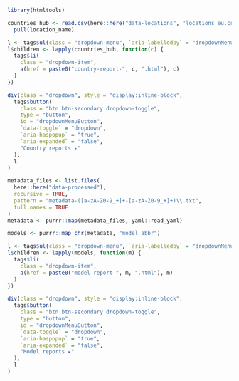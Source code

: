 ```r
library(htmltools)

countries_hub <- read.csv(here::here("data-locations", "locations_eu.csv")) %>%
  pull(location_name)

l <- tags$ul(class = "dropdown-menu", `aria-labelledby` = "dropdownMenuButton")
l$children <- lapply(countries_hub, function(c) {
  tags$li(
    class = "dropdown-item", 
    a(href = paste0("country-report-", c, ".html"), c)
  )
})

div(class = "dropdown", style = "display:inline-block",
  tags$button( 
    class = "btn btn-secondary dropdown-toggle", 
    type = "button", 
    id = "dropdownMenuButton",
    `data-toggle` = "dropdown", 
    `aria-haspopup` = "true", 
    `aria-expanded` = "false", 
    "Country reports ▸"
  ),
  l
)
```


```r
metadata_files <- list.files(
  here::here("data-processed"),
  recursive = TRUE,
  pattern = "metadata-([a-zA-Z0-9_+]+-[a-zA-Z0-9_+]+)\\.txt",
  full.names = TRUE
)
metadata <- purrr::map(metadata_files, yaml::read_yaml)

models <- purrr::map_chr(metadata, "model_abbr")

l <- tags$ul(class = "dropdown-menu", `aria-labelledby` = "dropdownMenuButton")
l$children <- lapply(models, function(m) {
  tags$li(
    class = "dropdown-item", 
    a(href = paste0("model-report-", m, ".html"), m)
  )
})

div(class = "dropdown", style = "display:inline-block",
  tags$button( 
    class = "btn btn-secondary dropdown-toggle", 
    type = "button", 
    id = "dropdownMenuButton",
    `data-toggle` = "dropdown", 
    `aria-haspopup` = "true", 
    `aria-expanded` = "false", 
    "Model reports ▸"
  ),
  l
)
```


